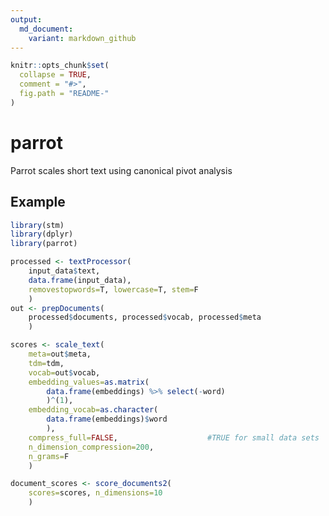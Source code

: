 ```yaml
---
output:
  md_document:
    variant: markdown_github
---
```


<!-- README.md is generated from README.Rmd. Please edit that file -->

```r
knitr::opts_chunk$set(
  collapse = TRUE,
  comment = "#>",
  fig.path = "README-"
)
```

# parrot

Parrot scales short text using canonical pivot analysis

## Example



```r
library(stm)
library(dplyr)
library(parrot)

processed <- textProcessor(
    input_data$text,
    data.frame(input_data),
    removestopwords=T, lowercase=T, stem=F
    )
out <- prepDocuments(
    processed$documents, processed$vocab, processed$meta
    )

scores <- scale_text(
    meta=out$meta,
    tdm=tdm,
    vocab=out$vocab,
    embedding_values=as.matrix(
        data.frame(embeddings) %>% select(-word)
        )^(1),
    embedding_vocab=as.character(
        data.frame(embeddings)$word
        ),
    compress_full=FALSE,                    #TRUE for small data sets
    n_dimension_compression=200,
    n_grams=F
    )

document_scores <- score_documents2(
    scores=scores, n_dimensions=10
    )
```
